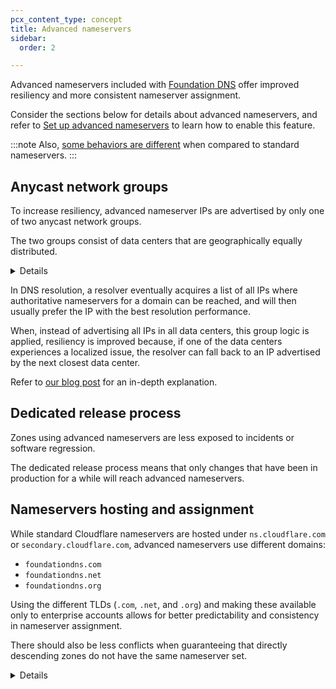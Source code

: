 ```yaml
---
pcx_content_type: concept
title: Advanced nameservers
sidebar:
  order: 2

---
```



Advanced nameservers included with [Foundation DNS](/dns/foundation-dns/) offer improved resiliency and more consistent nameserver assignment.

Consider the sections below for details about advanced nameservers, and refer to [Set up advanced nameservers](/dns/foundation-dns/setup/) to learn how to enable this feature.

:::note
<Render file="ns-advanced-vs-custom" />
Also, [some behaviors are different](/dns/foundation-dns/setup/#differences-from-standard-nameservers) when compared to standard nameservers.
:::

## Anycast network groups

To increase resiliency, advanced nameserver IPs are advertised by only one of two <GlossaryTooltip term="anycast">anycast</GlossaryTooltip> network groups.

The two groups consist of data centers that are geographically equally distributed.


<Details header="United Kingdom example">

| IPs             | Group | Data centers         |
| --------------- | ----- | -------------------- |
| `108.162.198.1` | A     | London and Edinburgh |
| `172.64.40.1`   | B     | Manchester           |
| `162.159.60.1`  | A     | London and Edinburgh |


</Details>

In DNS resolution, a resolver eventually acquires a list of all IPs where authoritative nameservers for a domain can be reached, and will then usually prefer the IP with the best resolution performance.

When, instead of advertising all IPs in all data centers, this group logic is applied, resiliency is improved because, if one of the data centers experiences a localized issue, the resolver can fall back to an IP advertised by the next closest data center.

Refer to [our blog post](https://blog.cloudflare.com/foundation-dns-launch) for an in-depth explanation.

## Dedicated release process

Zones using advanced nameservers are less exposed to incidents or software regression.

The dedicated release process means that only changes that have been in production for a while will reach advanced nameservers.

## Nameservers hosting and assignment

While standard Cloudflare nameservers are hosted under `ns.cloudflare.com` or `secondary.cloudflare.com`, advanced nameservers use different domains:

* `foundationdns.com`
* `foundationdns.net`
* `foundationdns.org`

Using the different TLDs (`.com`, `.net`, and `.org`) and making these available only to enterprise accounts allows for better predictability and consistency in nameserver assignment.

There should also be less conflicts when guaranteeing that directly descending zones do not have the same nameserver set.


<Details header="Descending zones example">

Consider the domain `example.com`, and subdomains `abc.example.com` and `123.example.com`:

* `abc.example.com` and `123.example.com` directly descend from `example.com` and cannot have the same nameservers as `example.com`.
* `abc.example.com` and `123.example.com` are sibling domains and can have the same nameservers.
* `new.abc.example.com` directly descends from both `abc.example.com` and `example.com`, and cannot have the same nameservers as them, but can have the same nameservers as `123.example.com`.


</Details>
